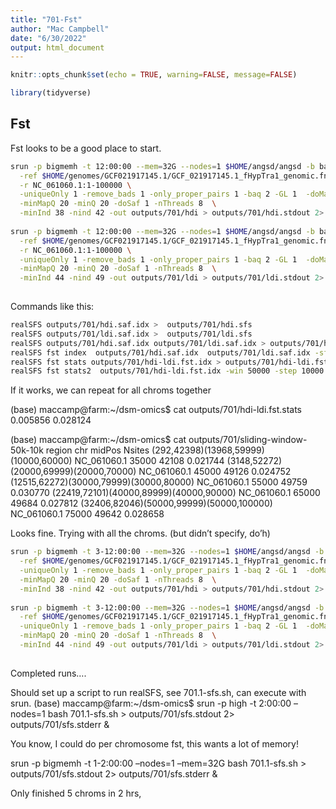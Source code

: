 ```yaml
---
title: "701-Fst"
author: "Mac Campbell"
date: "6/30/2022"
output: html_document
---
```


```r
knitr::opts_chunk$set(echo = TRUE, warning=FALSE, message=FALSE)
```


```r
library(tidyverse)
```

## Fst

Fst looks to be a good place to start.    

```sh
srun -p bigmemh -t 12:00:00 --mem=32G --nodes=1 $HOME/angsd/angsd -b bamlists/testHDI.bamlist -anc $HOME/genomes/GCF021917145.1/GCF_021917145.1_fHypTra1_genomic.fna \
  -ref $HOME/genomes/GCF021917145.1/GCF_021917145.1_fHypTra1_genomic.fna \
  -r NC_061060.1:1-100000 \
  -uniqueOnly 1 -remove_bads 1 -only_proper_pairs 1 -baq 2 -GL 1  -doMaf 1 -doMajorMinor 1 \
  -minMapQ 20 -minQ 20 -doSaf 1 -nThreads 8  \
  -minInd 38 -nind 42 -out outputs/701/hdi > outputs/701/hdi.stdout 2> outputs/701/hdi.stderr &
  
srun -p bigmemh -t 12:00:00 --mem=32G --nodes=1 $HOME/angsd/angsd -b bamlists/testLDI.bamlist -anc $HOME/genomes/GCF021917145.1/GCF_021917145.1_fHypTra1_genomic.fna \
  -ref $HOME/genomes/GCF021917145.1/GCF_021917145.1_fHypTra1_genomic.fna \
  -r NC_061060.1:1-100000 \
  -uniqueOnly 1 -remove_bads 1 -only_proper_pairs 1 -baq 2 -GL 1  -doMaf 1 -doMajorMinor 1 \
  -minMapQ 20 -minQ 20 -doSaf 1 -nThreads 8  \
  -minInd 44 -nind 49 -out outputs/701/ldi > outputs/701/ldi.stdout 2> outputs/701/ldi.stderr &
  
```

Commands like this:

```sh
realSFS outputs/701/hdi.saf.idx >  outputs/701/hdi.sfs
realSFS outputs/701/ldi.saf.idx >  outputs/701/ldi.sfs
realSFS outputs/701/hdi.saf.idx outputs/701/ldi.saf.idx > outputs/701/hdi-ldi.2dsfs
realSFS fst index  outputs/701/hdi.saf.idx  outputs/701/ldi.saf.idx -sfs outputs/701/hdi-ldi.2dsfs -fstout outputs/701/hdi-ldi
realSFS fst stats outputs/701/hdi-ldi.fst.idx > outputs/701/hdi-ldi.fst.stats
realSFS fst stats2  outputs/701/hdi-ldi.fst.idx -win 50000 -step 10000 >  outputs/701/sliding-window-50k-10k
```

If it works, we can repeat for all chroms together

(base) maccamp@farm:~/dsm-omics$ cat outputs/701/hdi-ldi.fst.stats 
0.005856	0.028124

(base) maccamp@farm:~/dsm-omics$ cat outputs/701/sliding-window-50k-10k 
region	chr	midPos	Nsites
(292,42398)(13968,59999)(10000,60000)	NC_061060.1	35000	42108	0.021744
(3148,52272)(20000,69999)(20000,70000)	NC_061060.1	45000	49126	0.024752
(12515,62272)(30000,79999)(30000,80000)	NC_061060.1	55000	49759	0.030770
(22419,72101)(40000,89999)(40000,90000)	NC_061060.1	65000	49684	0.027812
(32406,82046)(50000,99999)(50000,100000)	NC_061060.1	75000	49642	0.028658

Looks fine. Trying with all the chroms. (but didn't specify, do'h)

```sh
srun -p bigmemh -t 3-12:00:00 --mem=32G --nodes=1 $HOME/angsd/angsd -b bamlists/testHDI.bamlist -anc $HOME/genomes/GCF021917145.1/GCF_021917145.1_fHypTra1_genomic.fna \
  -ref $HOME/genomes/GCF021917145.1/GCF_021917145.1_fHypTra1_genomic.fna \
  -uniqueOnly 1 -remove_bads 1 -only_proper_pairs 1 -baq 2 -GL 1  -doMaf 1 -doMajorMinor 1 \
  -minMapQ 20 -minQ 20 -doSaf 1 -nThreads 8  \
  -minInd 38 -nind 42 -out outputs/701/hdi > outputs/701/hdi.stdout 2> outputs/701/hdi.stderr &
  
srun -p bigmemh -t 3-12:00:00 --mem=32G --nodes=1 $HOME/angsd/angsd -b bamlists/testLDI.bamlist -anc $HOME/genomes/GCF021917145.1/GCF_021917145.1_fHypTra1_genomic.fna \
  -ref $HOME/genomes/GCF021917145.1/GCF_021917145.1_fHypTra1_genomic.fna \
  -uniqueOnly 1 -remove_bads 1 -only_proper_pairs 1 -baq 2 -GL 1  -doMaf 1 -doMajorMinor 1 \
  -minMapQ 20 -minQ 20 -doSaf 1 -nThreads 8  \
  -minInd 44 -nind 49 -out outputs/701/ldi > outputs/701/ldi.stdout 2> outputs/701/ldi.stderr &
  
```

Completed runs.... 

Should set up a script to run realSFS, see 701.1-sfs.sh, can execute with srun.
(base) maccamp@farm:~/dsm-omics$ srun -p high -t 2:00:00 --nodes=1 bash 701.1-sfs.sh > outputs/701/sfs.stdout 2> outputs/701/sfs.stderr &

You know, I could do per chromosome fst, this wants a lot of memory!

 srun -p bigmemh -t 1-2:00:00 --nodes=1 --mem=32G  bash 701.1-sfs.sh > outputs/701/sfs.stdout 2> outputs/701/sfs.stderr &

Only finished 5 chroms in 2 hrs, 
